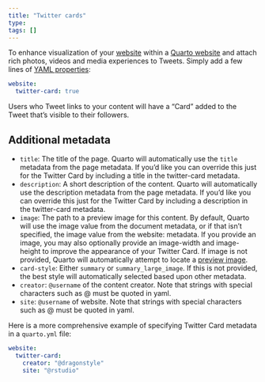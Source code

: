 ---
title: "Twitter cards"
type:
tags: []
---

To enhance visualization of your [website](website.qmd) within a
[Quarto website](quarto-website.qmd) and attach rich photos, videos and media
experiences to Tweets. Simply add a few lines of [YAML properties](quarto-yaml.qmd):

```{yaml}
website:
  twitter-card: true
```

Users who Tweet links to your content will have a “Card” added to the Tweet
that’s visible to their followers.

## Additional metadata

- `title`: The title of the page. Quarto will automatically use the `title`
  metadata from the page metadata. If you’d like you can override this just for
  the Twitter Card by including a title in the twitter-card metadata.
- `description`: A short description of the content. Quarto will automatically
  use the description metadata from the page metadata. If you’d like you can
  override this just for the Twitter Card by including a description in the
  twitter-card metadata.
- `image`: The path to a preview image for this content. By default, Quarto will
  use the image value from the document metadata, or if that isn’t specified, 
  the image value from the website: metadata. If you provide an image, you may
  also optionally provide an image-width and image-height to improve the
  appearance of your Twitter Card. If image is not provided, Quarto will
  automatically attempt to locate a [preview image](quarto-preview-image.qmd).
- `card-style`: Either `summary` or `summary_large_image`. If this is not provided,
  the best style will automatically selected based upon other metadata.
- `creator`: `@username` of the content creator. Note that strings with special
  characters such as @ must be quoted in yaml.
- `site`: `@username` of website. Note that strings with special characters such
  as @ must be quoted in yaml.

Here is a more comprehensive example of specifying Twitter Card metadata in a
`quarto.yml` file:

```{yaml}
website:
  twitter-card:
    creator: "@dragonstyle"
    site: "@rstudio"
```

